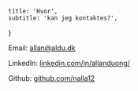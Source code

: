     title: 'Hvor',
    subtitle: 'kan jeg kontaktes?',
}

Email: [allan@aldu.dk](mailto:allan@aldu.dk)

LinkedIn: [linkedin.com/in/allanduong/](https://www.linkedin.com/in/allanduong/)

Github: [github.com/nalla12](https://github.com/nalla12)
